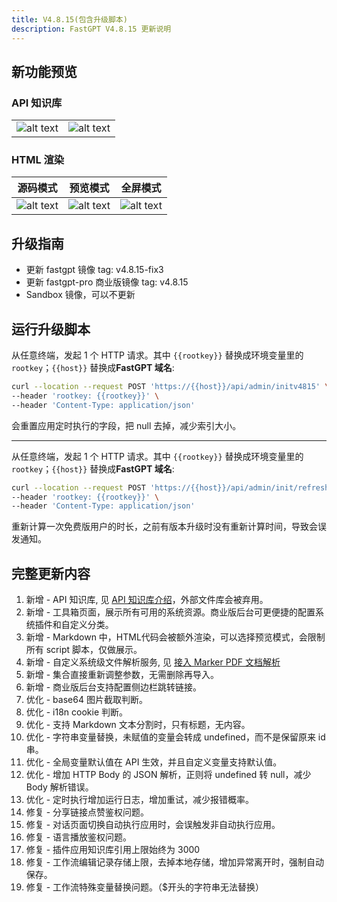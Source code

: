 ```yaml
---
title: V4.8.15(包含升级脚本)
description: FastGPT V4.8.15 更新说明
---
```


## 新功能预览

### API 知识库

| | |
| --- | --- |
| ![alt text](/imgs/image-20.png) | ![alt text](/imgs/image-21.png) |

### HTML 渲染

| 源码模式 | 预览模式 | 全屏模式 |
| --- | --- | --- |
| ![alt text](/imgs/image-22.png) | ![alt text](/imgs/image-23.png) | ![alt text](/imgs/image-24.png) |

## 升级指南

- 更新 fastgpt 镜像 tag: v4.8.15-fix3
- 更新 fastgpt-pro 商业版镜像 tag: v4.8.15
- Sandbox 镜像，可以不更新


## 运行升级脚本

从任意终端，发起 1 个 HTTP 请求。其中 `{{rootkey}}` 替换成环境变量里的 `rootkey`；`{{host}}` 替换成**FastGPT 域名**:

```bash
curl --location --request POST 'https://{{host}}/api/admin/initv4815' \
--header 'rootkey: {{rootkey}}' \
--header 'Content-Type: application/json'
```

会重置应用定时执行的字段，把 null 去掉，减少索引大小。

----

从任意终端，发起 1 个 HTTP 请求。其中 `{{rootkey}}` 替换成环境变量里的 `rootkey`；`{{host}}` 替换成**FastGPT 域名**:

```bash
curl --location --request POST 'https://{{host}}/api/admin/init/refreshFreeUser' \
--header 'rootkey: {{rootkey}}' \
--header 'Content-Type: application/json'
```

重新计算一次免费版用户的时长，之前有版本升级时没有重新计算时间，导致会误发通知。


## 完整更新内容

1. 新增 - API 知识库, 见 [API 知识库介绍](/docs/guide/knowledge_base/api_dataset/)，外部文件库会被弃用。
2. 新增 - 工具箱页面，展示所有可用的系统资源。商业版后台可更便捷的配置系统插件和自定义分类。
3. 新增 - Markdown 中，HTML代码会被额外渲染，可以选择预览模式，会限制所有 script 脚本，仅做展示。
4. 新增 - 自定义系统级文件解析服务, 见 [接入 Marker PDF 文档解析](/docs/development/custom-models/marker/)
5. 新增 - 集合直接重新调整参数，无需删除再导入。
6. 新增 - 商业版后台支持配置侧边栏跳转链接。
7. 优化 - base64 图片截取判断。
8. 优化 - i18n cookie 判断。
9. 优化 - 支持 Markdown 文本分割时，只有标题，无内容。
10. 优化 - 字符串变量替换，未赋值的变量会转成 undefined，而不是保留原来 id 串。
11. 优化 - 全局变量默认值在 API 生效，并且自定义变量支持默认值。
12. 优化 - 增加 HTTP Body 的 JSON 解析，正则将 undefined 转 null，减少 Body 解析错误。
13. 优化 - 定时执行增加运行日志，增加重试，减少报错概率。
14. 修复 - 分享链接点赞鉴权问题。
15. 修复 - 对话页面切换自动执行应用时，会误触发非自动执行应用。
16. 修复 - 语言播放鉴权问题。
17. 修复 - 插件应用知识库引用上限始终为 3000
18. 修复 - 工作流编辑记录存储上限，去掉本地存储，增加异常离开时，强制自动保存。
19. 修复 - 工作流特殊变量替换问题。（$开头的字符串无法替换）

